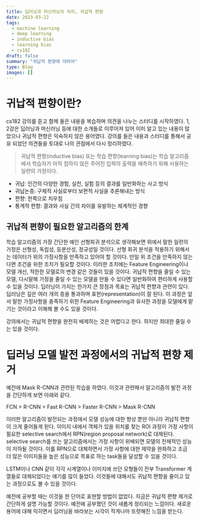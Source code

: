 ```yaml
---
title: 딥러닝과 머신러닝의 차이, 귀납적 편향
date: 2023-03-22
tags:
  - machine learning
  - deep learning
  - inductive bias
  - learning bias
  - cs182
draft: false
summary: "귀납적 편향에 대하여"
type: Blog
images: []
---
```


# 귀납적 편향이란?

cs182 강의를 듣고 함께 들은 내용을 복습하며 의견을 나누는 스터디를 시작하였다.
1, 2강은 딥러닝과 머신러닝 등에 대한 소개들로 이루어져 있어 이미 알고 있는 내용이 많았으나 귀납적 편향은 익숙하지 않은 용어였다.
강의를 들은 내용과 스터디를 통해서 공유 되었던 의견들을 토대로 나의 관점에서 다시 정리하였다.

>귀납적 편향(inductive bias) 또는 학습 편향(learning bias)는 학습 알고리즘에서 학습자가 
>아직 접하지 않은 주어진 입력의 출력을 예측하기 위해 사용하는 일련의 가정이다.

- 귀납: 인간의 다양한 경험, 실천, 실험 등의 결과를 일반화하는 사고 방식
- 귀납논증: 구체적 사실로부터 보편적 사실을 추론해내는 방식
- 편향: 한쪽으로 치우침
- 통계적 편향: 결과와 사실 간의 차이를 유발하는 체계적인 경향

## 귀납적 편향이 필요한 알고리즘의 한계

학습 알고리즘의 가장 간단한 예인 선형회귀 분석으로 생각해보면 위에서 말한 일련의 가정은 선형성, 독립성, 등분산성, 정규성일 것이다.
선형 회귀 분석을 적용하기 위해서는 데이터가 위의 가정사항을 만족하고 있어야 할 것이다.
만일 위 조건을 만족하지 않는 다면 조건을 위한 조치가 필요할 것이다.
이러한 조치에는 Feature Engineering이나 모델 개선, 적한한 모델로의 변경 같은 것들이 있을 것이다.
귀납적 편향을 줄일 수 있는 모델, 다시말해 가정을 줄일 수 있는 모델을 만들 수 있다면 일반화하여 편리하게 사용할 수 있을 것이다.
딥러닝이 가지는 한가지 큰 장점과 목표는 귀납적 편향과 관련이 있다.
딥러닝은 깊은 여러 개의 층을 통과하며 표현(representation)이 잘 된다.
이 과정은 앞서 말한 가정사항을 충족하기 위한 Feature Engineering과 유사한 과정을 모델에게 맡기는 것이라고 이해해 볼 수도 있을 것이다.

강의에서는 귀납적 편향을 완전히 배제하는 것은 어렵다고 한다.
하지만 최대한 줄일 수는 있을 것이다.

# 딥러닝 모델 발전 과정에서의 귀납적 편향 제거

예전에 Mask R-CNN과 관련된 학습을 하였다.
이것과 관련해서 알고리즘의 발전 과정을 간단하게 보면 아래와 같다.

FCN > R-CNN > Fast R-CNN > Faster R-CNN > Mask R-CNN

이러한 알고리즘이 발전되는 과정에서 모델 성능에 대한 향상 뿐만 아니라 귀납적 편향이 크게 줄어들게 된다.
이미지 내에서 객체가 있을 위치를 찾는 ROI 과정이 가정 사항이 필요한 selective search에서 RPN(region proposal network)로 대체된다.
selective search를 쓰는 알고리즘에서는 가정 사항이 위배되면 모델의 전체적인 성능이 저하될 것이다.
이를 RPN으로 대체하면서 가정 사항에 대한 제약을 완화하고 조금 더 많은 이미지들을 높은 성능으로 목표로 하는 task들을 달성할 수 있을 것이다.

LSTM이나 CNN 같이 각각 시계열이나 이미지에 쓰던 모형들이 전부 Transformer 계열들로 대체되었다는 얘기를 많이 들었다.
이것들에 대해서도 귀납적 편향을 줄이고 있는 과정으로도 볼 수 있을 것이다.

예전에 공부할 때는 이것을 한 단어로 표현할 방법이 없었다.
지금은 귀납적 편향 제거로 간단하게 설명 가능할 것이다.
예전에 공부했던 것이 새롭게 정리되는 느낌이다.
새로운 용어에 대해 익히면서 딥러닝을 바라보는 시각이 작게나마 또렷해진 느낌을 받는다.
